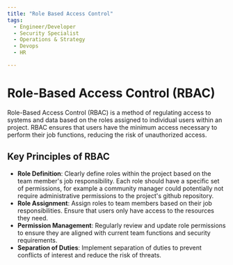 ```yaml
---
title: "Role Based Access Control"
tags:
  - Engineer/Developer
  - Security Specialist
  - Operations & Strategy
  - Devops
  - HR

---
```



<TagProvider>
<TagFilter />

# Role-Based Access Control (RBAC)

<TagList tags={frontmatter.tags} />
<AttributionList contributors={frontmatter.contributors} />

Role-Based Access Control (RBAC) is a method of regulating access to systems and data based on the roles assigned to individual users within an project. RBAC ensures that users have the minimum access necessary to perform their job functions, reducing the risk of unauthorized access.

## Key Principles of RBAC

- **Role Definition**: Clearly define roles within the project based on the team member's job responsibility. Each role should have a specific set of permissions, for example a community manager could potentially not require administrative permissions to the project's github repository.
- **Role Assignment**: Assign roles to team members based on their job responsibilities. Ensure that users only have access to the resources they need.
- **Permission Management**: Regularly review and update role permissions to ensure they are aligned with current team functions and security requirements.
- **Separation of Duties**: Implement separation of duties to prevent conflicts of interest and reduce the risk of threats.

</TagProvider>